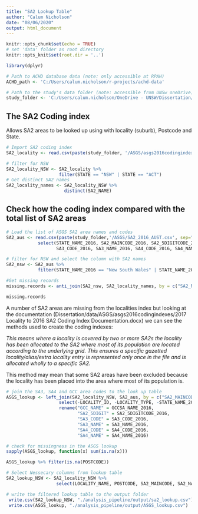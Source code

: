 ```yaml
---
title: "SA2 Lookup Table"
author: "Calum Nicholson"
date: "08/06/2020"
output: html_document
---
```


```r
knitr::opts_chunk$set(echo = TRUE)
# set 'data' folder as root directory
knitr::opts_knit$set(root.dir = '..')

library(dplyr)

# Path to ACHD database data (note: only accessible at RPAH)
ACHD_path <- 'C:/Users/calum.nicholson/r-projects/achd-data'

# Path to the study's data folder (note: accessible from UNSw oneDrive)
study_folder <- 'C:/Users/calum.nicholson/OneDrive - UNSW/Dissertation/data'
```

## The SA2 Coding index 

Allows SA2 areas to be looked up using with locality (suburb), Postcode and State.
``` r
# Import SA2 coding index
SA2_locality <- read.csv(paste(study_folder, '/ASGS/asgs2016codingindexes/2019 Locality to 2016 SA2 Coding Index.csv', sep = ""))

# filter for NSW
SA2_locality_NSW <- SA2_locality %>%
                    filter(STATE == "NSW" | STATE == "ACT")
# Get distinct SA2 names
SA2_locality_names <- SA2_locality_NSW %>%
                      distinct(SA2_NAME)

```

## Check how the coding index compared with the total list of SA2 areas

``` r
# Load the list of ASGS SA2 area names and codes
SA2_aus <- read.csv(paste(study_folder,'/ASGS/SA2_2016_AUST.csv', sep="")) %>%
            select(STATE_NAME_2016, SA2_MAINCODE_2016, SA2_5DIGITCODE_2016, SA2_NAME_2016,
                   SA3_CODE_2016, SA3_NAME_2016, SA4_CODE_2016, SA4_NAME_2016, GCCSA_NAME_2016)

# filter for NSW and select the column with SA2 names
SA2_nsw <- SA2_aus %>%
            filter(STATE_NAME_2016 == "New South Wales" | STATE_NAME_2016 == "Australian Capital Territory")
```


``` r
#Get missing records
missing.records <- anti_join(SA2_nsw, SA2_locality_names, by = c("SA2_NAME_2016" = "SA2_NAME"))

missing.records
```


A number of SA2 areas are missing from the localities index but looking at the documentation (Dissertation/data/ASGS/asgs2016codingindexes/2017 Locality to 2016 SA2 Coding Index Documentation.docx) we can see the methods used to create the coding indexes:

_This means where a locality is covered by two or more SA2s the locality has been allocated to the SA2 where most of its population are located according to the underlying grid.  This ensures a specific gazetted locality/alias/extra locality entry is represented only once in the file and is allocated wholly to a specific SA2._

This method may mean that some SA2 areas have been excluded because the locality has been placed into the area where most of its population is.

``` r
# join the SA3, SA4 and GCC area codes to the look up table
ASGS_lookup <- left_join(SA2_locality_NSW, SA2_aus, by = c("SA2_MAINCODE" = "SA2_MAINCODE_2016")) %>%
                    select(-LOCALITY_ID, -LOCALITY_TYPE, -STATE_NAME_2016, -SA2_NAME_2016) %>%
                    rename("GCC_NAME" = GCCSA_NAME_2016,
                           "SA2_5DIGIT" = SA2_5DIGITCODE_2016,
                           "SA3_CODE" = SA3_CODE_2016,
                           "SA3_NAME" = SA3_NAME_2016,
                           "SA4_CODE" = SA4_CODE_2016,
                           "SA4_NAME" = SA4_NAME_2016)
```

``` r
# check for missingness in the ASGS lookup
sapply(ASGS_lookup, function(x) sum(is.na(x)))

ASGS_lookup %>% filter(is.na(POSTCODE))
```

``` r
# Select Nessecary columns from lookup table
SA2_lookup_NSW <- SA2_locality_NSW %>%
                   select(LOCALITY_NAME, POSTCODE, SA2_MAINCODE, SA2_NAME)

# write the filtered lookup table to the output folder
 write.csv(SA2_lookup_NSW, "./analysis_pipeline/output/sa2_lookup.csv")
 write.csv(ASGS_lookup, "./analysis_pipeline/output/ASGS_lookup.csv")

```



